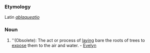 ===Etymology===
Latin ''[[ablaqueatio]]''
===Noun===
#''(Obsolete): The act or process of [[laying]] bare the roots of trees to [[expose]] them to the air and water. - [[Evelyn]]